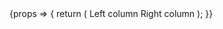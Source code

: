 

<Meta title="Atoms/Box" component={Box} />

<Canvas>
    <Story name="Responsive">
        {props => {
            return (
                <Card>
                    <CardBody>
                        <Box
                            display="flex"
                            flexDirection={{
                                xxs: "column",
                                md: "row",
                            }}
                            gap={{
                                xxs: 2,
                                md: 4,
                            }}
                            width="100%">
                            <Box flexGrow="1" backgroundColor="grey400" p={4}>
                                Left column
                            </Box>
                            <Box flexGrow="1" backgroundColor="grey400" p={4}>
                                Right column
                            </Box>
                        </Box>
                    </CardBody>
                </Card>
            );
        }}
    </Story>
</Canvas>

<ArgsTable of={Box} />

